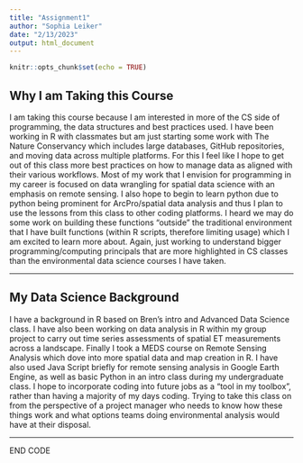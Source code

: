 ```yaml
---
title: "Assignment1"
author: "Sophia Leiker"
date: "2/13/2023"
output: html_document
---
```


```r
knitr::opts_chunk$set(echo = TRUE)
```

## Why I am Taking this Course

I am taking this course because I am interested in more of the CS side of programming, the data structures and best practices used. I have been working in R with classmates but am just starting some work with The Nature Conservancy which includes large databases, GitHub repositories, and moving data across multiple platforms. For this I feel like I hope to get out of this class more best practices on how to manage data as aligned with their various workflows. Most of my work that I envision for programming in my career is focused on data wrangling for spatial data science with an emphasis on remote sensing. I also hope to begin to learn python due to python being prominent for ArcPro/spatial data analysis and thus I plan to use the lessons from this class to other coding platforms. I heard we may do some work on building these functions "outside" the traditional environment that I have built functions (within R scripts, therefore limiting usage) which I am excited to learn more about. Again, just working to understand bigger programming/computing principals that are more highlighted in CS classes than the environmental data science courses I have taken.


***

## My Data Science Background

I have a background in R based on Bren’s intro and Advanced Data Science class. I have also been working on data analysis in R within my group project to carry out time series assessments of spatial ET measurements across a landscape. Finally I took a MEDS course on Remote Sensing Analysis which dove into more spatial data and map creation in R. I have also used Java Script briefly for remote sensing analysis in Google Earth Engine, as well as basic Python in an intro class during my undergraduate class. I hope to incorporate coding into future jobs as a "tool in my toolbox", rather than having a majority of my days coding. Trying to take this class on from the perspective of a project manager who needs to know how these things work and what options teams doing environmental analysis would have at their disposal.




***

END CODE
